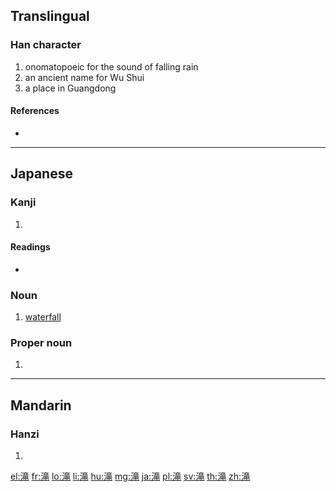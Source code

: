 {{also|瀧|泷}}
==Translingual==

===Han character===
{{Han char|rn=85|rad=水|as=10|sn=13|four=|canj=EYTU|ids=⿰氵竜}}

# onomatopoeic for the sound of falling rain
# an ancient name for Wu Shui
# a place in Guangdong

====References====
* {{Han ref|kx=0643.241|dkj=18067|dj=1050.230|hdz=31706.020|uh=6EDD|ud=28381}}

----

==Japanese==

===Kanji===
{{ja-kanji|grade=c|rs=水10}}

# {{defn|lang=ja|sort=水10}}

====Readings====
* {{ja-readings|on=[[そう]] (sō), [[ろう]] (rō)|kun=[[たき]] (taki)}}

===Noun===
{{ja-noun|たき}}

# [[waterfall]]

===Proper noun===
{{ja-pos|たき|proper}}

# {{surname|lang=ja|sort=たき}}

----

==Mandarin==

===Hanzi===
{{cmn-hanzi|pin=[[lóng]] ([[long2]]), [[shuāng]] ([[shuang1]])|wg=lung<sup>2</sup>, shuang<sup>1</sup>}}

# {{defn|lang=cmn|sort=水10}}

[[el:滝]]
[[fr:滝]]
[[lo:滝]]
[[li:滝]]
[[hu:滝]]
[[mg:滝]]
[[ja:滝]]
[[pl:滝]]
[[sv:滝]]
[[th:滝]]
[[zh:滝]]